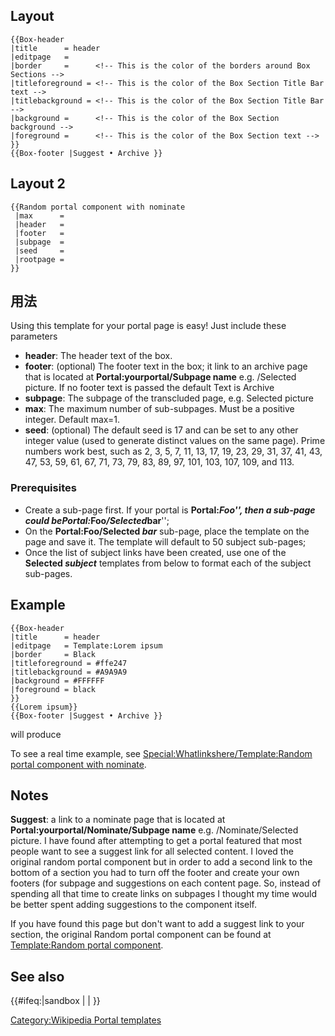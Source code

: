 {{Documentation subpage}}
{{缺乏中文說明}}
{{lua|Module:Random portal component}}
<!-- PLEASE ADD CATEGORIES AND INTERWIKIS AT THE BOTTOM OF THIS PAGE -->
== Layout ==
<pre>
{{Box-header
|title      = header
|editpage   = 
|border     =      <!-- This is the color of the borders around Box Sections -->
|titleforeground = <!-- This is the color of the Box Section Title Bar text -->
|titlebackground = <!-- This is the color of the Box Section Title Bar -->
|background =      <!-- This is the color of the Box Section background -->
|foreground =      <!-- This is the color of the Box Section text -->
}}
{{Box-footer |Suggest • Archive }}
</pre>
== Layout 2 ==
<pre>
{{Random portal component with nominate
 |max      =
 |header   =
 |footer   =
 |subpage  = 
 |seed     =
 |rootpage =
}}
</pre>

== 用法 ==
Using this template for your portal page is easy! Just include these parameters

* '''header''': The header text of the box.
* '''footer''': (optional) The footer text in the box; it link to an archive page that is located at '''Portal:yourportal/Subpage name''' e.g. /Selected picture. If no footer text is passed the default Text is Archive
* '''subpage''': The subpage of the transcluded page, e.g. Selected picture
* '''max''': The maximum number of sub-subpages. Must be a positive integer. Default max=1.
* '''seed''': (optional) The default seed is 17 and can be set to any other integer value (used to generate distinct values on the same page).  Prime numbers work best, such as 2, 3, 5, 7, 11, 13, 17, 19, 23, 29, 31, 37, 41, 43, 47, 53, 59, 61, 67, 71, 73, 79, 83, 89, 97, 101, 103, 107, 109, and 113.

=== Prerequisites ===
* Create a sub-page first. If your portal is '''Portal:''Foo''''', then a sub-page could be '''Portal:''Foo''/Selected ''bar''''';
* On the '''Portal:Foo/Selected ''bar''''' sub-page, place the template {{tl|numbered subpages}} on the page and save it. The template will default to 50 subject sub-pages;
* Once the list of subject links have been created, use one of the '''Selected ''subject''''' templates from below to format each of the subject sub-pages.

== Example ==
<pre>
{{Box-header
|title      = header
|editpage   = Template:Lorem ipsum
|border     = Black 
|titleforeground = #ffe247
|titlebackground = #A9A9A9
|background = #FFFFFF
|foreground = black
}}
{{Lorem ipsum}}
{{Box-footer |Suggest • Archive }}
</pre>

will produce

{{Box-header | title=header
|editpage   = Template:Lorem ipsum
|border     = Black 
|titleforeground = #ffe247
|titlebackground = #A9A9A9
|background = #FFFFFF
|foreground = black
}}
{{Lorem ipsum}}
{{Box-footer |Suggest • Archive }}

To see a real time example, see [[Special:Whatlinkshere/Template:Random portal component with nominate]].

== Notes ==
'''Suggest''': a link to a nominate page that is located at '''Portal:yourportal/Nominate/Subpage name''' e.g. /Nominate/Selected picture.
I have found after attempting to get a portal featured that most people want to see a suggest link for all selected content. I loved the original random portal component but in order to add a second link to the bottom of a section you had to turn off the footer and create your own footers (for subpage and suggestions on each content page. So, instead of spending all that time to create links on subpages I thought my time would be better spent adding suggestions to the component itself. 

If you have found this page but don't want to add a suggest link to your section, the original Random portal component can be found at [[Template:Random portal component]].

== See also ==
{{portal template list}}

<includeonly>{{#ifeq:{{SUBPAGENAME}}|sandbox | |
<!--Categories below this line, please; interwikis at Wikidata-->
[[Category:Wikipedia Portal templates]]
}}</includeonly>